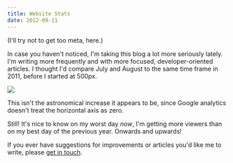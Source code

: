 ```yaml
---
title: Website Stats
date: 2012-09-11
---
```



(I'll try not to get too meta, here.)

In case you haven't noticed, I'm taking this blog a lot more seriously lately. I'm writing more frequently and with more focused, developer-oriented articles. I thought I'd compare July and August to the same time frame in 2011, before I started at 500px.

 ![](BC274FF66EAA45B3AA3294C83BEA7E47.png)

This isn't the astronomical increase it appears to be, since Google analytics doesn't treat the horizontal axis as zero.

Still! It's nice to know on my worst day _now_, I'm getting more viewers than on my best day of the previous year. Onwards and upwards!

If you ever have suggestions for improvements or articles you'd like me to write, please [get in touch](/about/).


  